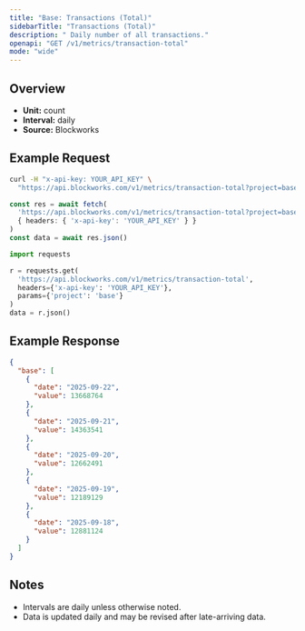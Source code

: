 ```yaml
---
title: "Base: Transactions (Total)"
sidebarTitle: "Transactions (Total)"
description: " Daily number of all transactions."
openapi: "GET /v1/metrics/transaction-total"
mode: "wide"
---
```


## Overview

- **Unit:** count
- **Interval:** daily
- **Source:** Blockworks

## Example Request

<CodeGroup>

```bash cURL
curl -H "x-api-key: YOUR_API_KEY" \
  "https://api.blockworks.com/v1/metrics/transaction-total?project=base"
```

```typescript TypeScript
const res = await fetch(
  'https://api.blockworks.com/v1/metrics/transaction-total?project=base',
  { headers: { 'x-api-key': 'YOUR_API_KEY' } }
)
const data = await res.json()
```

```python Python
import requests

r = requests.get(
  'https://api.blockworks.com/v1/metrics/transaction-total',
  headers={'x-api-key': 'YOUR_API_KEY'},
  params={'project': 'base'}
)
data = r.json()
```

</CodeGroup>

## Example Response

```json
{
  "base": [
    {
      "date": "2025-09-22",
      "value": 13668764
    },
    {
      "date": "2025-09-21",
      "value": 14363541
    },
    {
      "date": "2025-09-20",
      "value": 12662491
    },
    {
      "date": "2025-09-19",
      "value": 12189129
    },
    {
      "date": "2025-09-18",
      "value": 12881124
    }
  ]
}
```

## Notes
- Intervals are daily unless otherwise noted.
- Data is updated daily and may be revised after late-arriving data.